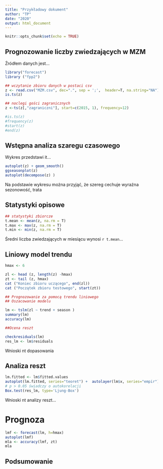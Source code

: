 ```yaml
---
title: "Przykładowy dokument"
author: "TP"
date: "2020"
output: html_document
---
```

  
```r
knitr::opts_chunk$set(echo = TRUE)
```

## Prognozowanie liczby zwiedzających w MZM

Źródłem danych jest...

```r
library("forecast")
library ("fpp2")

## wczytanie zbioru danych w postaci csv
z <- read.csv("MZM.csv", dec=".", sep = ';',  header=T, na.string="NA");
is.ts(z)

## noclegi gości zagranicznych
z <-ts(z[,"zagraniczni"], start=c(2015, 1), frequency=12)

#is.ts(z)
#frequency(z)
#start(z)
#end(z)
```

## Wstępna analiza szaregu czasowego

Wykres przedstawi it...

```r
autoplot(z) + geom_smooth()
ggseasonplot(z)
autoplot(decompose(z) )
```

Na podstawie wykresu można przyjąć, że szereg cechuje wyraźna sezonowość, trata 

## Statystyki opisowe

```r
## statystyki zbiorcze
t.mean <- mean(z, na.rm = T)
t.max <- max(z, na.rm = T)
t.min <- min(z, na.rm = T)
```

Średni liczba zwiedzających w miesiącu wynosi `r t.mean`...

## Liniowy model trendu

```r
hmax <- 6

zl <- head (z, length(z) -hmax)
zt <- tail (z, hmax)
cat ("Koniec zbioru uczącego", end(zl))
cat ("Początek zbioru testowego", start(zt))

## Prognozowanie za pomocą trendu liniowego
## Oszacowanie modelu

lm <- tslm(zl ~ trend + season )
summary(lm)
accuracy(lm)

##Ocena reszt

checkresiduals(lm)
res_lm <- lm$residuals
```

Wnioski nt dopasowania

## Analiza reszt


```r
lm.fitted <- lm$fitted.values
autoplot(lm.fitted, series="teoret") +  autolayer(lm$x, series="empir")
# p > 0.05 świadczy o autokorelacji
Box.test(res_lm, type='Ljung-Box')
```

Wnioski nt analizy reszt...


# Prognoza

```r
lmf <- forecast(lm, h=hmax)
autoplot(lmf)
mla <- accuracy(lmf, zt)
mla
```

## Podsumowanie
